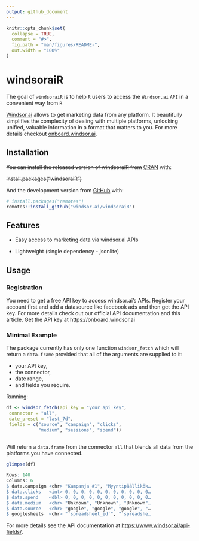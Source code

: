 ```yaml
---
output: github_document
---
```


<!-- README.md is generated from README.Rmd. Please edit that file -->

```r
knitr::opts_chunk$set(
  collapse = TRUE,
  comment = "#>",
  fig.path = "man/figures/README-",
  out.width = "100%"
)
```

# windsoraiR

<!-- badges: start -->
<!-- badges: end -->

The goal of `windsoraiR` is to help `R` users to access the `Windsor.ai` `API` in a convenient way from `R`


[Windsor.ai](https://www.windsor.ai/) allows to get marketing data from any platform. It beautifully simplifies the complexity of dealing with multiple platforms, unlocking unified, valuable information in a format that matters to you. For more details checkout [onboard.windsor.ai](https://onboard.windsor.ai/).

## Installation

~~You can install the released version of windsoraiR from~~ [CRAN](https://CRAN.R-project.org) with:


~~install.packages("windsoraiR")~~



And the development version from [GitHub](https://github.com/) with:

```r
# install.packages("remotes")
remotes::install_github("windsor-ai/windsoraiR")
```

## Features

- Easy access to marketing data via windsor.ai APIs

- Lightweight (single dependency - jsonlite)

## Usage

### Registration

You need to get a free API key to access windsor.ai's APIs. Register your account first and add a datasource like facebook ads and then get the API key. For more details check out our official API documentation and this article. Get the API key at https://onboard.windsor.ai


### Minimal Example

The package currently has only one function `windsor_fetch` which will return a `data.frame` provided that all of the arguments are supplied to it: 

- your API key, 
- the connector, 
- date range, 
- and fields you require.

Running: 

```r
df <- windsor_fetch(api_key = "your api key",
 connector = "all",
 date_preset = "last_7d",
 fields = c("source", "campaign", "clicks",
            "medium", "sessions", "spend"))
            
```

Will return a `data.frame` from the connector `all` that blends all data from the platforms you have connected. 

```r
glimpse(df)

Rows: 140
Columns: 6
$ data.campaign <chr> "Kampanja #1", "Myyntipäällikök…
$ data.clicks   <int> 0, 0, 0, 0, 0, 0, 0, 0, 0, 0, 0…
$ data.spend    <dbl> 0, 0, 0, 0, 0, 0, 0, 0, 0, 0, 0…
$ data.medium   <chr> "Unknown", "Unknown", "Unknown"…
$ data.source   <chr> "google", "google", "google", "…
$ googlesheets  <chr> "'spreadsheet_id'", "'spreadshe…
```

For more details see the API documentation at [https://www.windsor.ai/api-fields/](https://www.windsor.ai/api-fields/).
